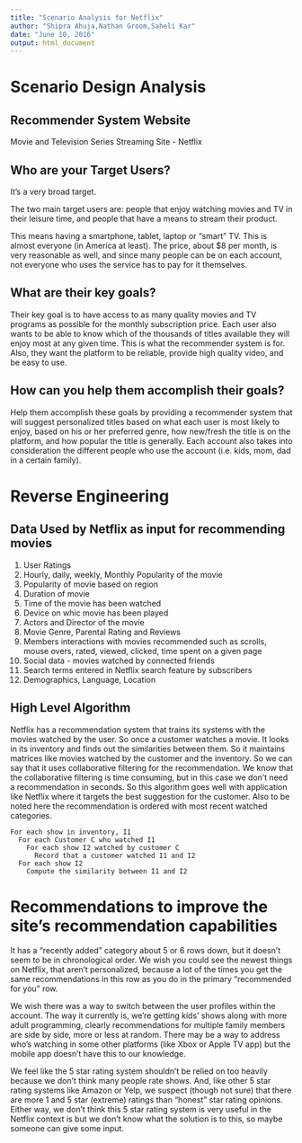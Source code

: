 ---
title: "Scenario Analysis for Netflix"
author: "Shipra Ahuja,Nathan Groom,Saheli Kar"
date: "June 10, 2016"
output: html_document
---

# Scenario Design Analysis

## Recommender System Website

Movie and Television Series Streaming Site - Netflix

## Who are your Target Users?

It's a very broad target. 

The two main target users are: people that enjoy watching movies and TV in their leisure time, and people that have a means to stream their product. 

This means having a smartphone, tablet, laptop or "smart" TV. This is almost everyone (in America at least). The price, about $8 per month, is very reasonable as well, and since many people can be on each account, not everyone who uses the service has to pay for it themselves. 

## What are their key goals?

Their key goal is to have access to as many quality movies and TV programs as possible for the monthly subscription price. Each user also wants to be able to know which of the thousands of titles available they will enjoy most at any given time. This is what the recommender system is for. Also, they want the platform to be reliable, provide high quality video, and be easy to use.

## How can you help them accomplish their goals?

Help them accomplish these goals by providing a recommender system that will suggest personalized titles based on what each user is most likely to enjoy, based on his or her preferred genre, how new/fresh the title is on the platform, and how popular the title is generally. Each account also takes into consideration the different people who use the account (i.e. kids, mom, dad in a certain family). 

# Reverse Engineering

## Data Used by Netflix as input for recommending movies

1) User Ratings
2) Hourly, daily, weekly, Monthly Popularity of the movie
3) Popularity of movie based on region
4) Duration of movie
5) Time of the movie has been watched
6) Device on whic movie has been played
7) Actors and Director of the movie 
8) Movie Genre, Parental Rating and Reviews
9) Members interactions with movies recommended such as scrolls, mouse overs, rated, viewed, clicked, time spent on a given page
10) Social data - movies watched by connected friends
11) Search terms entered in Netflix search feature by subscribers
12) Demographics, Language, Location

## High Level Algorithm

Netflix has a recommendation system that trains its systems with the movies watched by the user. So once a customer watches a movie. It looks in its inventory and finds out the similarities between them. So it maintains matrices like movies watched by the customer and the inventory. So we can say that it uses collaborative filtering for the recommendation. We know that the collaborative filtering is time consuming, but in this case we don't need a recommendation in seconds. So this algorithm goes well with application like Netflix where it targets the best suggestion for the customer. Also to be noted here the recommendation is ordered with most recent watched categories.

```
For each show in inventory, I1
  For each Customer C who watched I1
    For each show I2 watched by customer C
      Record that a customer watched I1 and I2
  For each show I2
    Compute the similarity between I1 and I2
```

# Recommendations to improve the site's recommendation capabilities

It has a "recently added" category about 5 or 6 rows down, but it doesn't seem to be in  chronological order. We wish you could see the newest things on Netflix, that aren't personalized, because a lot of the times you get the same recommendations in this row as you do in the primary "recommended for you" row. 

We wish there was a way to switch between the user profiles within the account. The way it currently is, we're getting kids' shows along with more adult programming, clearly recommendations for multiple family members are side by side, more or less at random. There may be a way to address who's watching in some other platforms (like Xbox or Apple TV app) but the mobile app doesn't have this to our knowledge. 

We feel like the 5 star rating system shouldn't be relied on too heavily because we don't think many people rate shows. And, like other 5 star rating systems like Amazon or Yelp, we suspect (though not sure) that there are more 1 and 5 star (extreme) ratings than "honest" star rating opinions. Either way, we don't think this 5 star rating system is very useful in the Netflix context is but we don't know what the solution is to this, so maybe someone can give some input.
